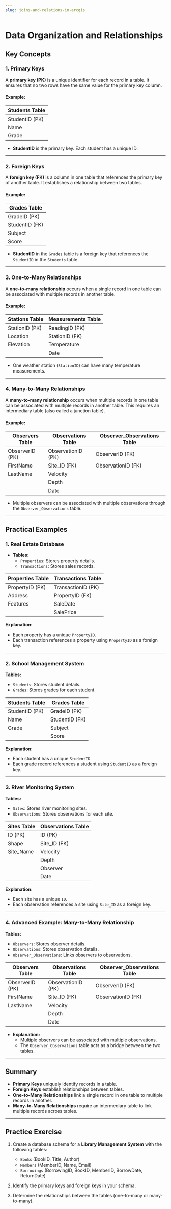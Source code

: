 ```yaml
---
slug: joins-and-relations-in-arcgis
---
```


# Data Organization and Relationships

## Key Concepts

### 1. **Primary Keys**

A **primary key (PK)** is a unique identifier for each record in a table. It ensures that no two rows have the same value for the primary key column.

#### Example:

| Students Table     |
|--------------------|
| StudentID (PK)     |
| Name               |
| Grade              |

- **StudentID** is the primary key. Each student has a unique ID.

---

### 2. **Foreign Keys**

A **foreign key (FK)** is a column in one table that references the primary key of another table. It establishes a relationship between two tables.

#### Example:

| Grades Table       |
|--------------------|
| GradeID (PK)       |
| StudentID (FK)     |
| Subject            |
| Score              |

- **StudentID** in the `Grades` table is a foreign key that references the `StudentID` in the `Students` table.

---

### 3. **One-to-Many Relationships**

A **one-to-many relationship** occurs when a single record in one table can be associated with multiple records in another table.

#### Example:

| Stations Table     | Measurements Table |
|--------------------|--------------------|
| StationID (PK)     | ReadingID (PK)     |
| Location           | StationID (FK)     |
| Elevation          | Temperature        |
|                    | Date               |

- One weather station (`StationID`) can have many temperature measurements.

---

### 4. **Many-to-Many Relationships**

A **many-to-many relationship** occurs when multiple records in one table can be associated with multiple records in another table. This requires an intermediary table (also called a junction table).

#### Example:

| Observers Table    | Observations Table | Observer_Observations Table |
|--------------------|--------------------|-----------------------------|
| ObserverID (PK)    | ObservationID (PK) | ObserverID (FK)             |
| FirstName          | Site_ID (FK)       | ObservationID (FK)          |
| LastName           | Velocity           |                             |
|                    | Depth              |                             |
|                    | Date               |                             |

- Multiple observers can be associated with multiple observations through the `Observer_Observations` table.

---

## Practical Examples

### 1. **Real Estate Database**

- **Tables:**
  - `Properties`: Stores property details.
  - `Transactions`: Stores sales records.

| Properties Table | Transactions Table |
|------------------|--------------------|
| PropertyID (PK)  | TransactionID (PK) |
| Address          | PropertyID (FK)    |
| Features         | SaleDate           |
|                  | SalePrice          |

**Explanation:**
- Each property has a unique `PropertyID`.
- Each transaction references a property using `PropertyID` as a foreign key.

---

### 2. **School Management System**

**Tables:**
- `Students`: Stores student details.
- `Grades`: Stores grades for each student.

| Students Table     | Grades Table       |
|--------------------|--------------------|
| StudentID (PK)     | GradeID (PK)       |
| Name               | StudentID (FK)     |
| Grade              | Subject            |
|                    | Score              |

**Explanation:**
- Each student has a unique `StudentID`.
- Each grade record references a student using `StudentID` as a foreign key.

---

### 3. **River Monitoring System**

**Tables:**
- `Sites`: Stores river monitoring sites.
- `Observations`: Stores observations for each site.

| Sites Table        | Observations Table |
|--------------------|--------------------|
| ID (PK)            | ID (PK)            |
| Shape              | Site_ID (FK)       |
| Site_Name          | Velocity           |
|                    | Depth              |
|                    | Observer           |
|                    | Date               |

**Explanation:**
- Each site has a unique `ID`.
- Each observation references a site using `Site_ID` as a foreign key.

---

### 4. **Advanced Example: Many-to-Many Relationship**

**Tables:**
- `Observers`: Stores observer details.
- `Observations`: Stores observation details.
- `Observer_Observations`: Links observers to observations.

| Observers Table    | Observations Table | Observer_Observations Table |
|--------------------|--------------------|-----------------------------|
| ObserverID (PK)    | ObservationID (PK) | ObserverID (FK)             |
| FirstName          | Site_ID (FK)       | ObservationID (FK)          |
| LastName           | Velocity           |                             |
|                    | Depth              |                             |
|                    | Date               |                             |

- **Explanation:**
  - Multiple observers can be associated with multiple observations.
  - The `Observer_Observations` table acts as a bridge between the two tables.

---

## Summary

- **Primary Keys** uniquely identify records in a table.
- **Foreign Keys** establish relationships between tables.
- **One-to-Many Relationships** link a single record in one table to multiple records in another.
- **Many-to-Many Relationships** require an intermediary table to link multiple records across tables.

---

## Practice Exercise

1. Create a database schema for a **Library Management System** with the following tables:
   - `Books` (BookID, Title, Author)
   - `Members` (MemberID, Name, Email)
   - `Borrowings` (BorrowingID, BookID, MemberID, BorrowDate, ReturnDate)

2. Identify the primary keys and foreign keys in your schema.
3. Determine the relationships between the tables (one-to-many or many-to-many).